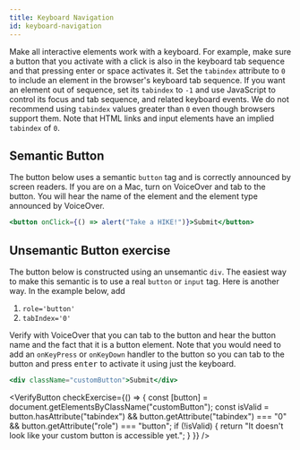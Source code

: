 ```yaml
---
title: Keyboard Navigation
id: keyboard-navigation
---
```


Make all interactive elements work with a keyboard. For example, make sure a
button that you activate with a click is also in the keyboard tab sequence and that pressing enter or space
activates it. Set the `tabindex` attribute to `0` to include an element in the
browser's keyboard tab sequence. If you want an element out of sequence, set
its `tabindex` to `-1` and use JavaScript to control its focus and tab
sequence, and related keyboard events. We do not recommend using `tabindex`
values greater than `0` even though browsers support them. Note that HTML links
and input elements have an implied `tabindex` of `0`.

## Semantic Button

The button below uses a semantic `button` tag and is correctly announced by
screen readers. If you are on a Mac, turn on VoiceOver and tab to the
button. You will hear the name of the element and the element type announced
by VoiceOver.

```jsx live
<button onClick={() => alert("Take a HIKE!")}>Submit</button>
```

## Unsemantic Button exercise

The button below is constructed using an unsemantic `div`. The easiest way to
make this semantic is to use a real `button` or `input` tag. Here is another way. In the
example below, add

1. `role='button'`
1. `tabIndex='0'`

Verify with VoiceOver that you can tab to the button and hear the button name and the fact
that it is a button element. Note that you would need to add an `onKeyPress` or `onKeyDown` handler to the button so you
can tab to the button and press <kbd>enter</kbd> to activate it using just the keyboard.

```jsx live
<div className="customButton">Submit</div>
```


<VerifyButton
  checkExercise={() => {
    const [button] = document.getElementsByClassName("customButton");
    const isValid =
      button.hasAttribute("tabindex") &&
      button.getAttribute("tabindex") === "0" &&
      button.getAttribute("role") === "button";
    if (!isValid) {
      return "It doesn't look like your custom button is accessible yet.";
    }
  }}
/>
